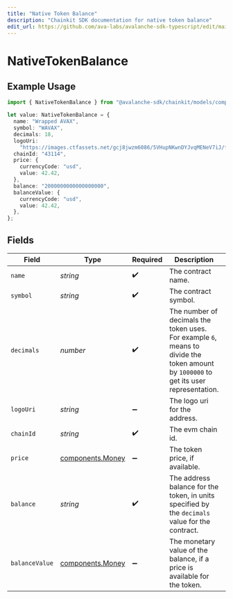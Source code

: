 ```yaml
---
title: "Native Token Balance"
description: "Chainkit SDK documentation for native token balance"
edit_url: https://github.com/ava-labs/avalanche-sdk-typescript/edit/main/chainkit/docs/models/components/nativetokenbalance.md
---
```


# NativeTokenBalance

## Example Usage

```typescript
import { NativeTokenBalance } from "@avalanche-sdk/chainkit/models/components";

let value: NativeTokenBalance = {
  name: "Wrapped AVAX",
  symbol: "WAVAX",
  decimals: 18,
  logoUri:
    "https://images.ctfassets.net/gcj8jwzm6086/5VHupNKwnDYJvqMENeV7iJ/fdd6326b7a82c8388e4ee9d4be7062d4/avalanche-avax-logo.svg",
  chainId: "43114",
  price: {
    currencyCode: "usd",
    value: 42.42,
  },
  balance: "2000000000000000000",
  balanceValue: {
    currencyCode: "usd",
    value: 42.42,
  },
};
```

## Fields

| Field                                                                                                                                 | Type                                                                                                                                  | Required                                                                                                                              | Description                                                                                                                           | Example                                                                                                                               |
| ------------------------------------------------------------------------------------------------------------------------------------- | ------------------------------------------------------------------------------------------------------------------------------------- | ------------------------------------------------------------------------------------------------------------------------------------- | ------------------------------------------------------------------------------------------------------------------------------------- | ------------------------------------------------------------------------------------------------------------------------------------- |
| `name`                                                                                                                                | *string*                                                                                                                              | :heavy_check_mark:                                                                                                                    | The contract name.                                                                                                                    | Wrapped AVAX                                                                                                                          |
| `symbol`                                                                                                                              | *string*                                                                                                                              | :heavy_check_mark:                                                                                                                    | The contract symbol.                                                                                                                  | WAVAX                                                                                                                                 |
| `decimals`                                                                                                                            | *number*                                                                                                                              | :heavy_check_mark:                                                                                                                    | The number of decimals the token uses. For example `6`, means to divide the token amount by `1000000` to get its user representation. | 18                                                                                                                                    |
| `logoUri`                                                                                                                             | *string*                                                                                                                              | :heavy_minus_sign:                                                                                                                    | The logo uri for the address.                                                                                                         | https://images.ctfassets.net/gcj8jwzm6086/5VHupNKwnDYJvqMENeV7iJ/fdd6326b7a82c8388e4ee9d4be7062d4/avalanche-avax-logo.svg             |
| `chainId`                                                                                                                             | *string*                                                                                                                              | :heavy_check_mark:                                                                                                                    | The evm chain id.                                                                                                                     | 43114                                                                                                                                 |
| `price`                                                                                                                               | [components.Money](https://github.com/ava-labs/avalanche-sdk-typescript/blob/main/chainkit/models/components/money.md)                                                                                  | :heavy_minus_sign:                                                                                                                    | The token price, if available.                                                                                                        |                                                                                                                                       |
| `balance`                                                                                                                             | *string*                                                                                                                              | :heavy_check_mark:                                                                                                                    | The address balance for the token, in units specified by the `decimals` value for the contract.                                       | 2000000000000000000                                                                                                                   |
| `balanceValue`                                                                                                                        | [components.Money](https://github.com/ava-labs/avalanche-sdk-typescript/blob/main/chainkit/models/components/money.md)                                                                                  | :heavy_minus_sign:                                                                                                                    | The monetary value of the balance, if a price is available for the token.                                                             |                                                                                                                                       |